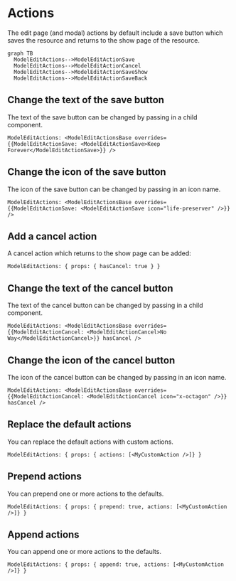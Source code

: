 # Actions

The edit page (and modal) actions by default include a save button which saves the resource and returns to the show page of the resource.

```mermaid
graph TB
  ModelEditActions-->ModelEditActionSave
  ModelEditActions-->ModelEditActionCancel
  ModelEditActions-->ModelEditActionSaveShow
  ModelEditActions-->ModelEditActionSaveBack
```

## Change the text of the save button

The text of the save button can be changed by passing in a child component.

```rhinoconfig title="src/rhino.config.js" levels=global,model
ModelEditActions: <ModelEditActionsBase overrides={{ModelEditActionSave: <ModelEditActionSave>Keep Forever</ModelEditActionSave>}} />
```

## Change the icon of the save button

The icon of the save button can be changed by passing in an icon name.

```rhinoconfig title="src/rhino.config.js" levels=global,model
ModelEditActions: <ModelEditActionsBase overrides={{ModelEditActionSave: <ModelEditActionSave icon="life-preserver" />}} />
```

## Add a cancel action

A cancel action which returns to the show page can be added:

```rhinoconfig title="src/rhino.config.js" levels=global,model
ModelEditActions: { props: { hasCancel: true } }
```

## Change the text of the cancel button

The text of the cancel button can be changed by passing in a child component.

```rhinoconfig title="src/rhino.config.js" levels=global,model
ModelEditActions: <ModelEditActionsBase overrides={{ModelEditActionCancel: <ModelEditActionCancel>No Way</ModelEditActionCancel>}} hasCancel />
```

## Change the icon of the cancel button

The icon of the cancel button can be changed by passing in an icon name.

```rhinoconfig title="src/rhino.config.js" levels=global,model
ModelEditActions: <ModelEditActionsBase overrides={{ModelEditActionCancel: <ModelEditActionCancel icon="x-octagon" />}} hasCancel />
```

## Replace the default actions

You can replace the default actions with custom actions.

```rhinoconfig title="src/rhino.config.js" levels=global,model
ModelEditActions: { props: { actions: [<MyCustomAction />]} }
```

## Prepend actions

You can prepend one or more actions to the defaults.

```rhinoconfig title="src/rhino.config.js" levels=global,model
ModelEditActions: { props: { prepend: true, actions: [<MyCustomAction />]} }
```

## Append actions

You can append one or more actions to the defaults.

```rhinoconfig title="src/rhino.config.js" levels=global,model
ModelEditActions: { props: { append: true, actions: [<MyCustomAction />]} }
```
